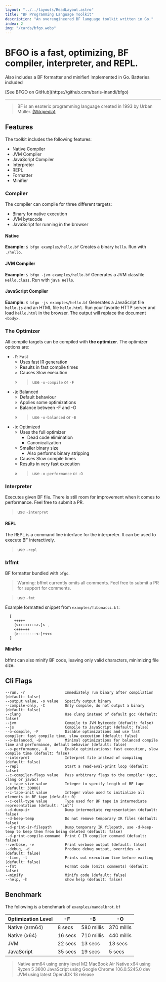 ```yaml
---
layout: "../../layouts/ReadLayout.astro"
title: "BF Programming Language Toolkit"
description: "An overengineered BF language toolkit written in Go."
index: 2
img: "/cards/bfgo.webp"
---
```



<div class="pb-6">
  <h1 class="text-5xl py-0 my-0">
    BFGO is a fast, optimizing, BF compiler, interpreter, and REPL.
  </h1>
  <p class="text-dimmed">Also includes a BF formatter and minifier! Implemented in Go. Batteries included</p>
  [See BFGO on GitHub](https://github.com/baris-inandi/bfgo)
</div>

---

> BF is an esoteric programming language created in 1993 by Urban Müller. [(Wikipedia)](https://en.wikipedia.org/wiki/Brainfuck)


## Features

The toolkit includes the following features:

- Native Compiler
- JVM Compiler
- JavaScript Compiler
- Interpreter
- REPL
- Formatter
- Minifier

### Compiler

The compiler can compile for three different targets:

- Binary for native execution
- JVM bytecode
- JavaScript for running in the browser

#### Native

**Example:** `$ bfgo examples/hello.bf`
Creates a binary `hello`. Run with `./hello`.

#### JVM Compiler

**Example:** `$ bfgo -jvm examples/hello.bf`
Generates a JVM classfile `Hello.class`. Run with `java Hello`.

#### JavaScript Compiler

**Example:** `$ bfgo -js examples/hello.bf`
Generates a JavaScript file `hello.js` and an HTML file `hello.html`.
Run your favorite HTTP server and load `hello.html` in the browser.
The output will replace the document `<body>`.

### The Optimizer

All compile targets can be compiled with **the optimizer**. The optimizer options are:

- `-F`: Fast
  - Uses fast IR generation
  - Results in fast compile times
  - Causes Slow execution
  - > use `-o-compile` or `-F`
- `-B`: Balanced
  - Default behaviour
  - Applies some optimizations
  - Balance between -F and -O
  - > use `-o-balanced` or `-B`
- `-O`: Optimized
  - Uses the full optimizer
    - Dead code elimination
    - Canonicalization
  - Smaller binary size
    - Also performs binary stripping
  - Causes Slow compile times
  - Results in very fast execution
  - > use `-o-performance` or `-O`

### Interpreter

Executes given BF file.
There is still room for improvement when it comes to performance. Feel free to submit a PR.

> use `-interpret`

#### REPL

The REPL is a command line interface for the interpreter.
It can be used to execute BF interactively.

> use `-repl`

### bffmt

BF formatter bundled with `bfgo`.

> Warning: bffmt currently omits all comments. Feel free to submit a PR for support for comments.

> use `-fmt`

Example formatted snippet from `examples/fibonacci.bf`:

```
  [
    +++++
    [>++++++++<-]> .
    <++++++
    [>--------<-]+<<<
  ]
```

#### Minifier

bffmt can also minify BF code, leaving only valid characters, minimizing file size.

## Cli Flags

```
--run, -r                  Immediately run binary after compilation (default: false)
--output value, -o value   Specify output binary
--compile-only, -C         Only compile, do not output a binary (default: false)
--clang                    Use clang instead of default gcc (default: false)
--jvm                      Compile to JVM bytecode (default: false)
--js                       Compile to JavaScript (default: false)
--o-compile, -F            Disable optimizations and use fast compiler: fast compile time, slow execution (default: false)
--o-balanced, -B           Minimal optimizations for balanced compile time and performance, default behavior (default: false)
--o-performance, -O        Enable optimizations: fast execution, slow compile time (default: false)
--interpret                Interpret file instead of compiling (default: false)
--repl                     Start a read-eval-print loop (default: false)
--c-compiler-flags value   Pass arbitrary flags to the compiler (gcc, clang or javac)
--c-tape-size value        Integer to specify length of BF tape (default: 30000)
--c-tape-init value        Integer value used to initialize all elements in BF tape (default: 0)
--c-cell-type value        Type used for BF tape in intermediate representation (default: "int")
--d-dump-ir                Dump intermediate representation (default: false)
--d-keep-temp              Do not remove temporary IR files (default: false)
--d-print-ir-filepath      Dump temporary IR filepath, use -d-keep-temp to keep them from being deleted (default: false)
--d-print-compile-command  Print C IR compiler command (default: false)
--verbose, -v              Print verbose output (default: false)
--debug, -d                Produce debug output, overrides -o (default: false)
--time, -t                 Prints out execution time before exiting (default: false)
--fmt                      Format code (omits comments) (default: false)
--minify                   Minify code (default: false)
--help, -h                 show help (default: false)
```

## Benchmark

The following is a benchmark of `examples/mandelbrot.bf`

| Optimization Level | -F      | -B         | -O         |
| ------------------ | ------- | ---------- | ---------- |
| Native (arm64)     | 8 secs  | 580 millis | 370 millis |
| Native (x64)       | 16 secs | 710 millis | 440 millis |
| JVM                | 22 secs | 13 secs    | 13 secs    |
| JavaScript         | 35 secs | 19 secs    | 5 secs     |

> Native arm64 using entry level M2 MacBook Air
> Native x64 using Ryzen 5 3600
> JavaScript using Google Chrome 106.0.5245.0 dev
> JVM using latest OpenJDK 18 release
